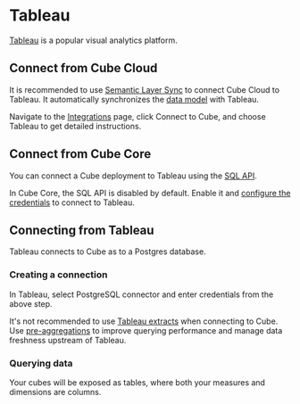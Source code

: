 # Tableau

[Tableau](https://www.tableau.com) is a popular visual analytics platform.

## Connect from Cube Cloud

It is recommended to use [Semantic Layer Sync][ref-sls] to connect Cube Cloud to
Tableau. It automatically synchronizes the [data model][ref-data-model] with Tableau.

Navigate to the [Integrations](/product/workspace/integrations#connect-specific-tools)
page, click <Btn>Connect to Cube</Btn>, and choose <Btn>Tableau</Btn> to get
detailed instructions.

## Connect from Cube Core

You can connect a Cube deployment to Tableau using the [SQL API][ref-sql-api].

In Cube Core, the SQL API is disabled by default. Enable it and [configure
the credentials](/product/apis-integrations/sql-api#configuration) to
connect to Tableau.

## Connecting from Tableau

Tableau connects to Cube as to a Postgres database.

### Creating a connection

In Tableau, select PostgreSQL connector and enter credentials from the above
step.

<Screenshot
  alt="Adding Cube to Tableau as a SQL data source"
  src="https://cubedev-blog-images.s3.us-east-2.amazonaws.com/dc025b24-674f-4f32-ac44-421d546ee676.GIF"
/>

<InfoBox>

It's not recommended to use [Tableau extracts][link-tableau-extracts] when
connecting to Cube. Use [pre-aggregations][ref-pre-aggs] to improve querying
performance and manage data freshness upstream of Tableau.

</InfoBox>

### Querying data

Your cubes will be exposed as tables, where both your measures and dimensions
are columns.

<Screenshot
  alt="Cube data in Tableau"
  src="https://cubedev-blog-images.s3.us-east-2.amazonaws.com/ea73a998-e2ce-4814-863e-425b4d35860c.gif"
/>

[ref-getting-started]: /product/getting-started/cloud
[ref-sql-api]: /product/apis-integrations/sql-api
[ref-pre-aggs]: /product/caching/using-pre-aggregations
[ref-sls]: /product/apis-integrations/semantic-layer-sync
[ref-data-model]: /product/data-modeling/overview
[link-tableau-extracts]: https://help.tableau.com/current/pro/desktop/en-us/extracting_data.htm